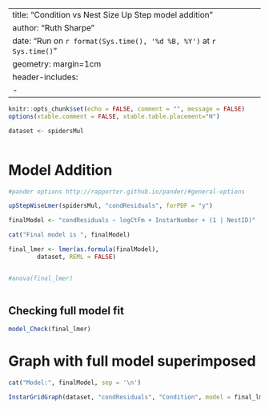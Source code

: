 


---
title: "Condition vs Nest Size Up Step model addition"
author: "Ruth Sharpe"
date: "Run on `r format(Sys.time(), '%d %B, %Y')` at `r Sys.time()`"
geometry: margin=1cm
header-includes:
    - \usepackage{float}
---

```{r dataImport,  include = FALSE}
knitr::opts_chunk$set(echo = FALSE, comment = "", message = FALSE)
options(xtable.comment = FALSE, xtable.table.placement="H")

dataset <- spidersMul



```

Model Addition
=====================


```{r kable, results='asis',  echo = FALSE, warning = FALSE, message = FALSE, comment = FALSE}
#pander options http://rapporter.github.io/pander/#general-options

upStepWiseLmer(spidersMul, "condResiduals", forPDF = "y")

finalModel <- "condResiduals ~ logCtFm + InstarNumber + (1 | NestID)"

cat("Final model is ", finalModel)

final_lmer <- lmer(as.formula(finalModel),
		dataset, REML = FALSE)


#anova(final_lmer)
	
```

\pagebreak


Checking full model fit
--------------------


```{r ModelFit, fig.height=4, fig.width=4} 

model_Check(final_lmer)


```



Graph with full model superimposed
====================
 

```{r Graph, fig.height=7, fig.width=13}


cat("Model:", finalModel, sep = '\n')

InstarGridGraph(dataset, "condResiduals", "Condition", model = final_lmer)

```



